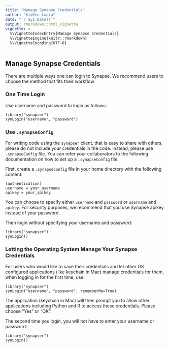 ```yaml
---
title: "Manage Synapse Credentials"
author: "KimYen Ladia"
date: "`r Sys.Date()`"
output: rmarkdown::html_vignette
vignette: >
  %\VignetteIndexEntry{Manage Synapse Credentials}
  %\VignetteEngine{knitr::rmarkdown}
  %\VignetteEncoding{UTF-8}
---
```

## Manage Synapse Credentials

There are multiple ways one can login to Synapse. We recommend users to choose the method that fits their workflow.

### One Time Login

Use username and password to login as follows:
```
library("synapser")
synLogin("username", "password")
```

### Use `.synapseConfig`

For writing code using the `synapser` client, that is easy to share with others, please do not include your credentials in the code. Instead, please use `.synapseConfig` file. You can refer your collaborators to the following documentation on how to set up a `.synapseConfig` file.

First, create a `.synapseConfig` file in your home directory with the following content:
```
[authentication]
username = your_username
apikey = your_apikey

```

You can choose to specify either `username` and `password` or `username` and `apikey`. For security purposes, we recommend that you use Synapse apikey instead of your password.

Then login without specifying your username and password:
```
library("synapser")
synLogin()
```

### Letting the Operating System Manage Your Synapse Credentials

For users who would like to save their credentials and let other OS configured applications (like keychain in Mac) manage credentials for them, when logging in for the first time, use:
```
library("synapser")
synLogin("username", "password", rememberMe=True)
```

The application (keychain in Mac) will then prompt you to allow other applications including Python and R to access these credentials. Please choose "Yes" or "OK".

The second time you login, you will not have to enter your username or password:
```
library("synapser")
synLogin()
```
